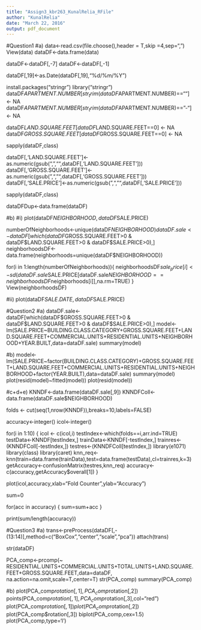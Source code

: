 ```yaml
---
title: "Assign3_kbr263_KunalRelia_RFile"
author: "KunalRelia"
date: "March 22, 2016"
output: pdf_document
---
```

#Question1
#a)
data<-read.csv(file.choose(),header = T,skip =4,sep=",")
View(data)
dataDF<-data.frame(data)

dataDF<-dataDF[,-7]
dataDF<-dataDF[,-1]

dataDF[,19]<-as.Date(dataDF[,19],"%d/%m/%Y")

install.packages("stringr")
library("stringr")
dataDF$APARTMENT.NUMBER[str_trim(dataDF$APARTMENT.NUMBER)==""] <- NA
dataDF$APARTMENT.NUMBER[str_trim(dataDF$APARTMENT.NUMBER)=="-"] <- NA

dataDF$LAND.SQUARE.FEET[dataDF$LAND.SQUARE.FEET==0] <- NA
dataDF$GROSS.SQUARE.FEET[dataDF$GROSS.SQUARE.FEET==0] <- NA

sapply(dataDF,class)

dataDF[,'LAND.SQUARE.FEET']<-as.numeric(gsub(",","",dataDF[,'LAND.SQUARE.FEET']))
dataDF[,'GROSS.SQUARE.FEET']<-as.numeric(gsub(",","",dataDF[,'GROSS.SQUARE.FEET']))
dataDF[,'SALE.PRICE']<-as.numeric(gsub(",","",dataDF[,'SALE.PRICE']))

sapply(dataDF,class)

dataDFDup<-data.frame(dataDF)

#b)
#i)
plot(dataDF$NEIGHBORHOOD,dataDF$SALE.PRICE)

numberOfNeighborhoods<-unique(dataDF$NEIGHBORHOOD)
dataDF.sale<-dataDF[which(dataDF$GROSS.SQUARE.FEET>0 & dataDF$LAND.SQUARE.FEET>0 & dataDF$SALE.PRICE>0),]
neighborhoodsDF<-data.frame(neighborhoods=unique(dataDF$NEIGHBORHOOD))

for(i in 1:length(numberOfNeighborhoods)){
neighborhoodsDF$sale_price[i]<-sd(dataDF.sale$SALE.PRICE[dataDF.sale$NEIGHBORHOOD == neighborhoodsDF$neighborhoods[i]],na.rm=TRUE)
}
View(neighborhoodsDF)

#ii)
plot(dataDF$SALE.DATE,dataDF$SALE.PRICE)

#Question2
#a)
dataDF.sale<-dataDF[which(dataDF$GROSS.SQUARE.FEET>0 & dataDF$LAND.SQUARE.FEET>0 & dataDF$SALE.PRICE>0),]
model<-lm(SALE.PRICE~BUILDING.CLASS.CATEGORY+GROSS.SQUARE.FEET+LAND.SQUARE.FEET+COMMERCIAL.UNITS+RESIDENTIAL.UNITS+NEIGHBORHOOD+YEAR.BUILT,data=dataDF.sale)
summary(model)

#b)
model<-lm(SALE.PRICE~factor(BUILDING.CLASS.CATEGORY)+GROSS.SQUARE.FEET+LAND.SQUARE.FEET+COMMERCIAL.UNITS+RESIDENTIAL.UNITS+NEIGHBORHOOD+factor(YEAR.BUILT),data=dataDF.sale)
summary(model)
plot(resid(model)~fitted(model))
plot(resid(model))

#c+d+e)
KNNDF<-data.frame(dataDF.sale[,9])
KNNDFColl<-data.frame(dataDF.sale$NEIGHBORHOOD)

folds <- cut(seq(1,nrow(KNNDF)),breaks=10,labels=FALSE)

accuracy<-integer()
icol<-integer()

for(i in 1:10) {
icol <- c(icol,i)
testIndex<-which(folds==i,arr.ind=TRUE)
testData<-KNNDF[testIndex,]
trainData<-KNNDF[-testIndex,]
trainres<-(KNNDFColl[-testIndex,])
testres<-(KNNDFColl[testIndex,])
library(e1071)
library(class)
library(caret)
knn_req<-knn(train=data.frame(trainData),test=data.frame(testData),cl=trainres,k=3)
getAccuracy<-confusionMatrix(testres,knn_req)
accuracy<-c(accuracy,getAccuracy$overall[1])
}

plot(icol,accuracy,xlab="Fold Counter",ylab="Accuracy")

sum=0

for(acc in accuracy) {
sum=sum+acc
}

print(sum/length(accuracy))

#Question3
#a)
trans<-preProcess(dataDF[,-(13:14)],method=c("BoxCox","center","scale","pca"))
attach(trans)

str(dataDF)

PCA_comp<-prcomp(~ RESIDENTIAL.UNITS+COMMERCIAL.UNITS+TOTAL.UNITS+LAND.SQUARE.FEET+GROSS.SQUARE.FEET,data=dataDF,
na.action=na.omit,scale=T,center=T)
str(PCA_comp)
summary(PCA_comp)

#b)
plot(PCA_comp$rotation[,1],PCA_comp$rotation[,2])
points(PCA_comp$rotation[,1],PCA_comp$rotation[,3],col="red")
plot(PCA_comp$rotation[,1])
plot(PCA_comp$rotation[,2])
plot(PCA_comp$rotation[,3])
biplot(PCA_comp,cex=1.5)
plot(PCA_comp,type='l')